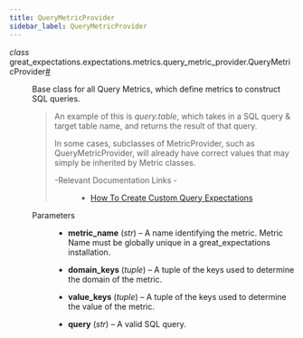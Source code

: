 ```yaml
---
title: QueryMetricProvider
sidebar_label: QueryMetricProvider
---
```



<section class="sphinx-api-doc" id="querymetricprovider">

<dl class="py class">
<dt class="sig sig-object py" id="great_expectations.expectations.metrics.query_metric_provider.QueryMetricProvider">
<em class="property"><span class="pre">class</span><span class="w"> </span></em><span class="sig-prename descclassname"><span class="pre">great_expectations.expectations.metrics.query_metric_provider.</span></span><span class="sig-name descname"><span class="pre">QueryMetricProvider</span></span><a class="headerlink" href="#great_expectations.expectations.metrics.query_metric_provider.QueryMetricProvider" title="Permalink to this definition">#</a></dt>
<dd><p>Base class for all Query Metrics, which define metrics to construct SQL queries.</p>
<blockquote>
<div><p>An example of this is <cite>query.table</cite>,
which takes in a SQL query &amp; target table name, and returns the result of that query.</p>
<p>In some cases, subclasses of MetricProvider, such as QueryMetricProvider, will already
have correct values that may simply be inherited by Metric classes.</p>
<dl class="simple">
<dt>-Relevant Documentation Links
-</dt><dd><ul class="simple">
<li><p><a class="reference external" href="https://docs.greatexpectations.io/docs/guides/expectations/creating_custom_expectations/how_to_create_custom_query_expectations">How To Create Custom Query Expectations</a></p></li>
</ul>
</dd>
</dl>
</div></blockquote>
<dl class="field-list simple">
<dt class="field-odd">Parameters</dt>
<dd class="field-odd"><ul class="simple">
<li><p><strong>metric_name</strong> (<em>str</em>) – A name identifying the metric. Metric Name must be globally unique in
a great_expectations installation.</p></li>
<li><p><strong>domain_keys</strong> (<em>tuple</em>) – A tuple of the keys used to determine the domain of the metric.</p></li>
<li><p><strong>value_keys</strong> (<em>tuple</em>) – A tuple of the keys used to determine the value of the metric.</p></li>
<li><p><strong>query</strong> (<em>str</em>) – A valid SQL query.</p></li>
</ul>
</dd>
</dl>
</dd></dl>
</section>